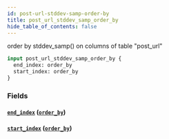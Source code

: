 ```yaml
---
id: post-url-stddev-samp-order-by
title: post_url_stddev_samp_order_by
hide_table_of_contents: false
---
```



order by stddev_samp() on columns of table "post_url"

```graphql
input post_url_stddev_samp_order_by {
  end_index: order_by
  start_index: order_by
}
```


### Fields

#### [`end_index`](#) ([`order_by`](../enums/order-by))




#### [`start_index`](#) ([`order_by`](../enums/order-by))






